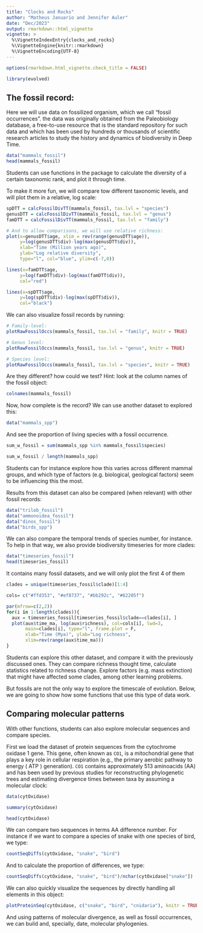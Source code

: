 ```yaml
---
title: "Clocks and Rocks"
author: "Matheus Januario and Jennifer Auler"
date: "Dec/2023"
output: rmarkdown::html_vignette
vignette: >
  %\VignetteIndexEntry{clocks_and_rocks}
  %\VignetteEngine{knitr::rmarkdown}
  %\VignetteEncoding{UTF-8}
---
```


```r
options(rmarkdown.html_vignette.check_title = FALSE)
```


```r
library(evolved)
```

## The fossil record:

Here we will use data on fossilized organism, which we call "fossil occurrences". the data was originally obtained from the Paleobiology database, a free-to-use resource that is the standard repository for such data and which has been used by hundreds or thousands of scientific research articles to study the history and dynamics of biodiversity in Deep Time.

```r
data("mammals_fossil")
head(mammals_fossil)
```

Students can use functions in the package to calculate the diversity of a certain taxonomic rank, and plot it through time. 

To make it more fun, we will compare tow different taxonomic levels, and will plot them in a relative, log scale:

```r
spDTT = calcFossilDivTT(mammals_fossil, tax.lvl = "species")
genusDTT = calcFossilDivTT(mammals_fossil, tax.lvl = "genus")
famDTT = calcFossilDivTT(mammals_fossil, tax.lvl = "family")

# And to allow comparisons, we will use relative richness:
plot(x=genusDTT$age, xlim = rev(range(genusDTT$age)),
     y=log(genusDTT$div)-log(max(genusDTT$div)), 
     xlab="Time (Million years ago)",
     ylab="Log relative diversity",
     type="l", col="blue", ylim=c(-7,0))

lines(x=famDTT$age,
     y=log(famDTT$div)-log(max(famDTT$div)), 
     col="red")

lines(x=spDTT$age,
     y=log(spDTT$div)-log(max(spDTT$div)), 
     col="black")
```

We can also visualize fossil records by running:

```r
# Family-level:
plotRawFossilOccs(mammals_fossil, tax.lvl = "family", knitr = TRUE)

# Genus level:
plotRawFossilOccs(mammals_fossil, tax.lvl = "genus", knitr = TRUE)

# Species level:
plotRawFossilOccs(mammals_fossil, tax.lvl = "species", knitr = TRUE)
```

Are they different? how could we test? Hint: look at the column names of the fossil object:

```r
colnames(mammals_fossil)
```

Now, how complete is the record? We can use another dataset to explored this:

```r
data("mammals_spp")
```

And see the proportion of living species with a fossil occurrence.

```r
sum_w_fossil = sum(mammals_spp %in% mammals_fossil$species)

sum_w_fossil / length(mammals_spp)
```

Students can for instance explore how this varies across different mammal groups, and which type of factors (e.g. biological, geological factors) seem to be influencing this the most.

Results from this dataset can also be compared (when relevant) with other fossil records:

```r
data("trilob_fossil")
data("ammonoidea_fossil")
data("dinos_fossil")
data("birds_spp")
```

We can also compare the temporal trends of species number, for instance. To help in that way, we also provide biodiversity timeseries for more clades:

```r
data("timeseries_fossil")
head(timeseries_fossil)
```

It contains many fossil datasets, and we will only plot the first 4 of them

```r
clades = unique(timeseries_fossil$clade)[1:4]

cols= c("#ffd353", "#ef8737", "#bb292c", "#62205f")

par(mfrow=c(2,2))
for(i in 1:length(clades)){
  aux = timeseries_fossil[timeseries_fossil$clade==clades[i], ]
  plot(aux$time_ma, log(aux$richness), col=cols[i], lwd=3,
       main=clades[i], type="l", frame.plot = F,
       xlab="Time (Mya)", ylab="Log richness",
       xlim=rev(range(aux$time_ma)))
}
```

Students can explore this other dataset, and compare it with the previously discussed ones. They can compare richness thought time, calculate statistics related to richness change. Explore factors (e.g. mass extinction) that might have affected some clades, among other learning problems.

But fossils are not the only way to explore the timescale of evolution. Below, we are going to show how some functions that use this type of data work.

## Comparing molecular patterns

With other functions, students can also explore molecular sequences and compare species.

First we load the dataset of protein sequences from the cytochrome oxidase 1 gene. This gene, often known as `CO1`, is a mitochondrial gene that plays a key role in cellular respiration (e.g., the primary aerobic pathway to energy ( ATP ) generation). `CO1` contains approximately 513 aminoacids (AA) and has been used by previous studies for reconstructing phylogenetic trees and estimating divergence times between taxa by assuming a molecular clock:

```r
data(cytOxidase)

summary(cytOxidase)

head(cytOxidase)
```

We can compare two sequences in terms AA difference number. For instance if we want to compare a species of snake with one species of bird, we type:

```r
countSeqDiffs(cytOxidase, "snake", "bird")
```

And to calculate the proportion of differences, we type:

```r
countSeqDiffs(cytOxidase, "snake", "bird")/nchar(cytOxidase["snake"])
```

We can also quickly visualize the sequences by directly handling all elements in this object:

```r
plotProteinSeq(cytOxidase, c("snake", "bird", "cnidaria"), knitr = TRUE)
```

And using patterns of molecular divergence, as well as fossil occurrences, we can build and, specially, date, molecular phylogenies.

